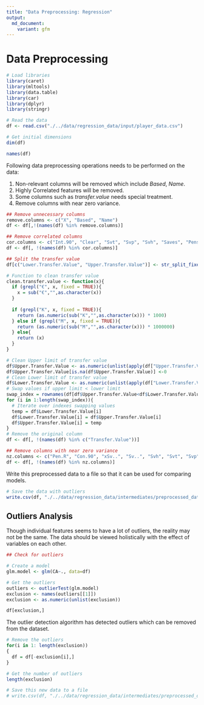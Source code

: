```yaml
---
title: "Data Preprocessing: Regression"
output:
  md_document:
    variant: gfm
---
```


# Data Preprocessing

```r
# Load libraries
library(caret)
library(mltools)
library(data.table)
library(car)
library(dplyr)
library(stringr)
```

```r
# Read the data
df <- read.csv("./../data/regression_data/input/player_data.csv")
```

```r
# Get initial dimensions
dim(df)
```

```r
names(df)
```

Following data preprocessing operations needs to be performed on the data:

1.  Non-relevant columns will be removed which include *Based*, *Name*.
2.  Highly Correlated features will be removed.
3.  Some columns such as *transfer.value* needs special treatment.
4.  Remove columns with near zero variance.

```r
## Remove unnecessary columns
remove.columns <- c("X", "Based", "Name")
df <- df[,!(names(df) %in% remove.columns)]

## Remove correlated columns
cor.columns <- c("Int.90", "Clear", "Svt", "Svp", "Svh", "Saves", "Pens.Saved.Ratio")
df <- df[, !(names(df) %in% cor.columns)]

## Split the transfer value
df[c("Lower.Transfer.Value", "Upper.Transfer.Value")] <- str_split_fixed(df$Transfer.Value ," - ", 2)

# Function to clean transfer value
clean.transfer.value <- function(x){
  if (grepl("€", x, fixed = TRUE)){
    x = sub("€","",as.character(x))
  }
  
  if (grepl("K", x, fixed = TRUE)){
    return (as.numeric(sub("K","",as.character(x))) * 1000)
  } else if (grepl("M", x, fixed = TRUE)){
    return (as.numeric(sub("M","",as.character(x))) * 1000000)
  } else{
    return (x)
  }
}

# Clean Upper limit of transfer value
df$Upper.Transfer.Value <- as.numeric(unlist(apply(df["Upper.Transfer.Value"], 1, clean.transfer.value)))
df$Upper.Transfer.Value[is.na(df$Upper.Transfer.Value)] <-0 
# Clean Lower limit of transfer value
df$Lower.Transfer.Value <- as.numeric(unlist(apply(df["Lower.Transfer.Value"], 1, clean.transfer.value)))
# Swap values if upper limit < lower limit
swap_index = rownames(df[df$Upper.Transfer.Value<df$Lower.Transfer.Value,]) # Find the indexes for which upper limit < lower limit
for (i in 1:length(swap_index)){
  # Iterate over indexes swapping values
  temp = df$Lower.Transfer.Value[i]
  df$Lower.Transfer.Value[i] = df$Upper.Transfer.Value[i]
  df$Upper.Transfer.Value[i] = temp
}
# Remove the original column
df <- df[, !(names(df) %in% c("Transfer.Value"))]

## Remove columns with near zero variance
nz.columns <- c("Pen.R", "Con.90", "xSv..", "Sv..", "Svh", "Svt", "Svp", "Pens.Saved.Ratio", "Saves", "Saves.xSv.")
df <- df[, !(names(df) %in% nz.columns)]
```

Write this preprocessed data to a file so that it can be used for comparing models.

```r
# Save the data with outliers
write.csv(df, "./../data/regression_data/intermediates/preprocessed_data.csv", row.names = FALSE)
```

## Outliers Analysis

Though individual features seems to have a lot of outliers, the reality may not be the same. The data should be viewed holistically with the effect of variables on each other.

```r
## Check for outliers

# Create a model
glm.model <- glm(CA~., data=df)

# Get the outliers
outliers <- outlierTest(glm.model)
exclusion <- names(outliers[[1]])
exclusion <- as.numeric(unlist(exclusion))

df[exclusion,]
```

The outlier detection algorithm has detected outliers which can be removed from the dataset.

```r
# Remove the outliers
for(i in 1: length(exclusion))
{
  df = df[-exclusion[i],]
}
```

```r
# Get the number of outliers
length(exclusion)
```

```r
# Save this new data to a file
# write.csv(df, "./../data/regression_data/intermediates/preprocessed_data_without_outliers.csv", row.names = FALSE)
```
